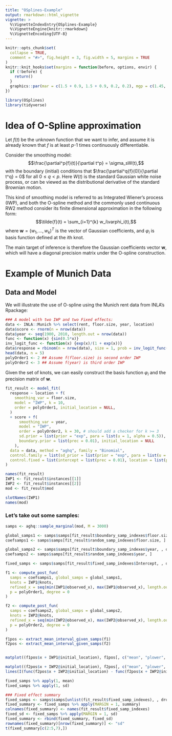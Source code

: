 ```yaml
---
title: "OSplines-Example"
output: rmarkdown::html_vignette
vignette: >
  %\VignetteIndexEntry{OSplines-Example}
  %\VignetteEngine{knitr::rmarkdown}
  %\VignetteEncoding{UTF-8}
---
```


```r
knitr::opts_chunk$set(
  collapse = TRUE,
  comment = "#>", fig.height = 3, fig.width = 5, margins = TRUE
)
knitr::knit_hooks$set(margins = function(before, options, envir) {
  if (!before) {
    return()
  }
  graphics::par(mar = c(1.5 + 0.9, 1.5 + 0.9, 0.2, 0.2), mgp = c(1.45, 0.45, 0), cex = 1.25, bty = "n")
})
```


```r
library(OSplines)
library(tidyverse)
```

# Idea of O-Spline approximation
Let $f(t)$ be the unknown function that we want to infer, and assume it is already known that $f$ is at least $p$-1 times continuously differentiable.

Consider the smoothing model:
$$\frac{\partial^p{f}(t)}{\partial t^p} = \sigma_sW(t),$$
with the boundary (initial) conditions that $\frac{\partial^q{f}(0)}{\partial t^q} = 0$ for all $0\leq q <p$.
Here $W(t)$ is the standard Gaussian white noise process, or can be viewed as the distributional derivative of the standard Brownian motion.

This kind of smoothing model is referred to as Integrated Wiener's process (IWP), and both the O-spline method and the commonly used continuous RW2 method consider its finite dimensional approximation in the following form:
$$\tilde{f}(t) = \sum_{i=1}^{k} w_i\varphi_i(t),$$
where $\boldsymbol{w} = (w_1, ..., w_k)^T$ is the vector of Gaussian coefficients, and $\varphi_i$ is basis function defined at the $i$th knot.

The main target of inference is therefore the Gaussian coefficients vector $\boldsymbol{w}$, which will have a diagonal precision matrix under the O-spline construction.

# Example of Munich Data

## Data and Model

We will illustrate the use of O-spline using the Munich rent data from INLA's Rpackage:

```r
### A model with two IWP and two Fixed effects:
data <- INLA::Munich %>% select(rent, floor.size, year, location)
data$score <- rnorm(n = nrow(data))
data$year <- seq(1900, 2010, length.out = nrow(data))
func <- function(x) {sin(0.5*x)}
inv_logit_func <- function(x) {exp(x)/(1 + exp(x))}
data$response = rbinom(n = nrow(data), size = 1, prob = inv_logit_func(func(data$year)))
head(data, n = 5)
polyOrder1 <- 2 ## Assume f(floor.size) is second order IWP
polyOrder2 <- 3 ## Assume f(year) is third order IWP
```

Given the set of knots, we can easily construct the basis function $\varphi_i$ and the precision matrix of $\boldsymbol{w}$.

```r
fit_result <- model_fit(
  response ~ location + f(
    smoothing_var = floor.size,
    model = "IWP", k = 10,
    order = polyOrder1, initial_location = NULL,
  )
  + score + f(
      smoothing_var = year,
      model = "IWP",
      order = polyOrder2, k = 30, # should add a checker for k >= 3
      sd.prior = list(prior = "exp", para = list(u = 1, alpha = 0.5)),
      boundary.prior = list(prec = 0.01), initial_location = NULL
    ),
  data = data, method = "aghq", family = "Binomial",
  control.family = list(sd_prior = list(prior = "exp", para = list(u = 1, alpha = 0.5))),
  control.fixed = list(intercept = list(prec = 0.01), location = list(prec = 0.01), score = list(prec = 0.01))
)
```

```r
names(fit_result)
IWP1 <- fit_result$instances[[1]]
IWP2 <- fit_result$instances[[2]]
mod <- fit_result$mod

slotNames(IWP1)
names(mod)
```
### Let's take out some samples:
```r
samps <- aghq::sample_marginal(mod, M = 3000)

global_samps1 <- samps$samps[fit_result$boundary_samp_indexes$floor.size, , drop = F]
coefsamps1 <- samps$samps[fit_result$random_samp_indexes$floor.size, ]

global_samps2 <- samps$samps[fit_result$boundary_samp_indexes$year, , drop = F]
coefsamps2 <- samps$samps[fit_result$random_samp_indexes$year, ]

fixed_samps <- samps$samps[fit_result$fixed_samp_indexes$Intercept, , drop = F]

f1 <- compute_post_fun(
  samps = coefsamps1, global_samps = global_samps1,
  knots = IWP1@knots,
  refined_x = seq(min(IWP1@observed_x), max(IWP1@observed_x), length.out = 100),
  p = polyOrder1, degree = 0
)

f2 <- compute_post_fun(
  samps = coefsamps2, global_samps = global_samps2,
  knots = IWP2@knots,
  refined_x = seq(min(IWP2@observed_x), max(IWP2@observed_x), length.out = 100),
  p = polyOrder2, degree = 0
)

f1pos <- extract_mean_interval_given_samps(f1)
f2pos <- extract_mean_interval_given_samps(f2)


matplot((f1pos$x + IWP1@initial_location), f1pos[, c("mean", "plower", "pupper")], lty = c(1, 2, 2), lwd = c(2, 1, 1), col = "black", type = 'l', ylab = "effect on rent", xlab = "floor.size")

matplot((f2pos$x + IWP2@initial_location), f2pos[, c("mean", "plower", "pupper")], lty = c(1, 2, 2), lwd = c(2, 1, 1), col = "black", type = 'l', ylab = "effect on rent", xlab = "year")
lines(I(func(f2pos$x + IWP2@initial_location) - func(f2pos$x + IWP2@initial_location)[1]) ~ I(f2pos$x + IWP2@initial_location), col = "red")

fixed_samps %>% apply(1, mean)
fixed_samps %>% apply(1, sd)
```
```r
### Fixed effect summary
fixed_samps <- samps$samps[unlist(fit_result$fixed_samp_indexes), , drop = F]
fixed_summary <- fixed_samps %>% apply(MARGIN = 1, summary)
colnames(fixed_summary) <- names(fit_result$fixed_samp_indexes)
fixed_sd <- fixed_samps %>% apply(MARGIN = 1, sd)
fixed_summary <- rbind(fixed_summary, fixed_sd)
rownames(fixed_summary)[nrow(fixed_summary)] <- "sd"
t(fixed_summary[c(2:5,7),])
```




